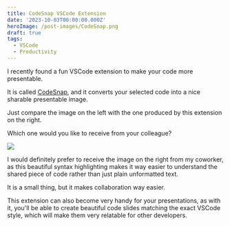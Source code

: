 ```yaml
---
title: CodeSnap VSCode Extension
date: '2023-10-03T00:00:00.000Z'
heroImage: /post-images/CodeSnap.png
draft: true
tags:
  - VSCode
  - Productivity
---
```



I recently found a fun VSCode extension to make your code more presentable.

It is called [CodeSnap](https://marketplace.visualstudio.com/items?itemName=adpyke.codesnap), and it converts your selected code into a nice sharable presentable image.

Just compare the image on the left with the one produced by this extension on the right.

Which one would you like to receive from your colleague?

![](</post-images/CodeSnap ILLUSTRATION.png>)

I would definitely prefer to receive the image on the right from my coworker, as this beautiful syntax highlighting makes it way easier to understand the shared piece of code rather than just plain unformatted text.

It is a small thing, but it makes collaboration way easier.

This extension can also become very handy for your presentations, as with it, you'll be able to create beautiful code slides matching the exact VSCode style, which will make them very relatable for other developers.
